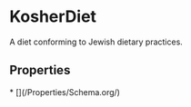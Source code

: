   
# KosherDiet

A diet conforming to Jewish dietary practices.

## Properties

<Grid>
* [](/Properties/Schema.org/)
</Grid>

